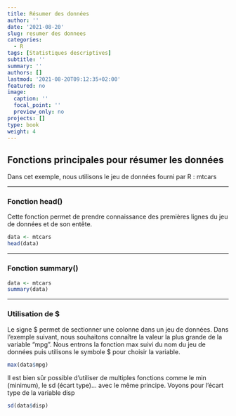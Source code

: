 ```yaml
---
title: Résumer des données
author: ''
date: '2021-08-20'
slug: resumer des donnees
categories:
  - R
tags: [Statistiques descriptives]
subtitle: ''
summary: ''
authors: []
lastmod: '2021-08-20T09:12:35+02:00'
featured: no
image:
  caption: ''
  focal_point: ''
  preview_only: no
projects: []
type: book
weight: 4
---
```


## Fonctions principales pour résumer les données
Dans cet exemple, nous utilisons le jeu de données fourni par R : mtcars

<hr>

### Fonction head()
Cette fonction permet de prendre connaissance des premières lignes du jeu de données et de son entête. 
```r
data <- mtcars
head(data)
```

<hr>


### Fonction summary()
```r
data <- mtcars
summary(data)
```

<hr>

### Utilisation de $
Le signe $ permet de sectionner une colonne dans un jeu de données. Dans l'exemple suivant, nous souhaitons connaître la valeur la plus grande de la variable "mpg". Nous entrons la fonction max suivi du nom du jeu de données puis utilisons le symbole $ pour choisir la variable.

```r
max(data$mpg)
```

Il est bien sûr possible d'utiliser de multiples fonctions comme le min (minimum), le sd (écart type)... avec le même principe. Voyons pour l'écart type de la variable disp

```r
sd(data$disp)
```


